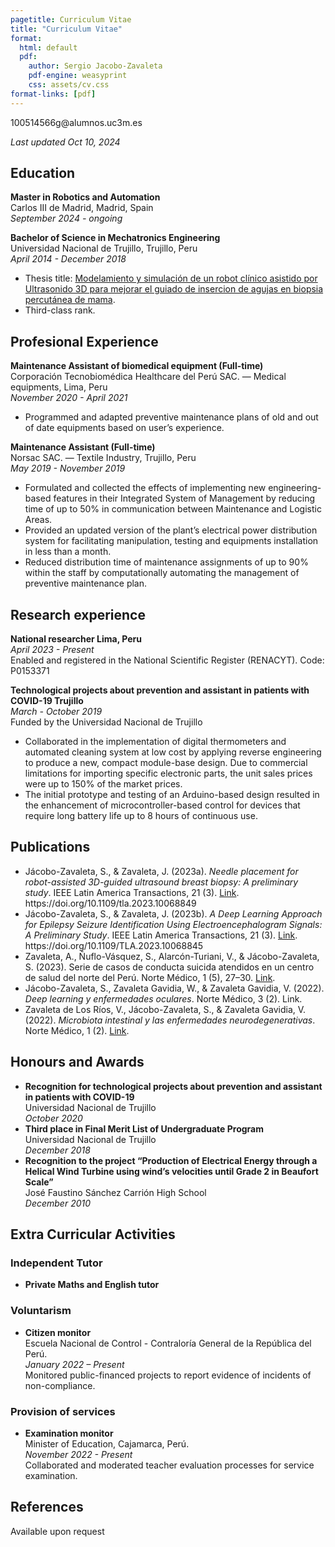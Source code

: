 ```yaml
---
pagetitle: Curriculum Vitae
title: "Curriculum Vitae"
format:
  html: default
  pdf:
    author: Sergio Jacobo-Zavaleta
    pdf-engine: weasyprint
    css: assets/cv.css
format-links: [pdf]
---
```


::: {.print-only .contact-block}
100514566g@alumnos.uc3m.es
:::

::: {.no-print}
_Last updated  Oct 10, 2024_
:::

## Education
**Master in Robotics and Automation**  
Carlos III de Madrid, Madrid, Spain  
[*September 2024 - ongoing*]{.cvdate}

**Bachelor of Science in Mechatronics Engineering**  
Universidad Nacional de Trujillo, Trujillo, Peru  
[*April 2014 - December 2018*]{.cvdate}

- Thesis title: [Modelamiento y simulación de un robot clínico asistido por Ultrasonido 3D para mejorar el guiado de insercion de agujas en biopsia percutánea de mama](https://hdl.handle.net/20.500.14414/18226).  
- Third-class rank.

## Profesional Experience

**Maintenance Assistant of biomedical equipment (Full-time)**  <br>
Corporación Tecnobiomédica Healthcare del Perú SAC. — Medical equipments, Lima, Peru  
[*November 2020 - April 2021*]{.cvdate}  

- Programmed and adapted preventive maintenance plans of old and out of date equipments based on user's experience.  

**Maintenance Assistant (Full-time)**  <br>
Norsac SAC. — Textile Industry, Trujillo, Peru  
[*May 2019 - November 2019*]{.cvdate}  

- Formulated and collected the effects of implementing new engineering-based features in their Integrated System of Management by reducing time of up to 50% in communication between Maintenance and Logistic Areas.  
- Provided an updated version of the plant’s electrical power distribution system for facilitating manipulation, testing and equipments installation in less than a month.  
- Reduced distribution time of maintenance assignments of up to 90% within the staff by computationally automating the management of preventive maintenance plan.

## Research experience

**National researcher Lima, Peru**  <br>
[*April 2023 - Present*]{.cvdate}  
Enabled and registered in the National Scientific Register (RENACYT). Code: P0153371  


**Technological projects about prevention and assistant in patients with COVID-19 Trujillo**  <br>
[*March - October 2019*]{.cvdate}  
Funded by the Universidad Nacional de Trujillo  
  
- Collaborated in the implementation of digital thermometers and automated cleaning system at low cost by applying reverse engineering to produce a new, compact module-base design. Due to commercial limitations for importing specific electronic parts, the unit sales prices were up to 150% of the market prices.  
- The initial prototype and testing of an Arduino-based design resulted in the enhancement of microcontroller-based control for devices that require long battery life up to 8 hours of continuous use.

## Publications
- Jácobo-Zavaleta, S., & Zavaleta, J. (2023a). *Needle placement for robot-assisted 3D-guided ultrasound breast biopsy: A preliminary study*. IEEE Latin America Transactions, 21 (3). [Link](https://latamt.ieeer9.org/index.php/transactions/article/view/7442). https://doi.org/10.1109/tla.2023.10068849  
- Jácobo-Zavaleta, S., & Zavaleta, J. (2023b). *A Deep Learning Approach for Epilepsy Seizure Identification Using Electroencephalogram Signals: A Preliminary Study*. IEEE Latin America Transactions, 21 (3). [Link](https://latamt.ieeer9.org/index.php/transactions/article/view/7300). https://doi.org/10.1109/TLA.2023.10068845  
- Zavaleta, A., Ñuflo-Vásquez, S., Alarcón-Turiani, V., & Jácobo-Zavaleta, S. (2023). Serie de casos de conducta suicida atendidos en un centro de salud del norte del Perú. Norte Médico, 1 (5), 27–30. [Link](https://revistas.unc.edu.pe/index.php/nortemedico/article/view/118).  
- Jácobo-Zavaleta, S., Zavaleta Gavidia, W., & Zavaleta Gavidia, V. (2022). *Deep learning y enfermedades oculares*. Norte Médico, 3 (2). Link.  
- Zavaleta de Los Ríos, V., Jácobo-Zavaleta, S., & Zavaleta Gavidia, V. (2022). *Microbiota intestinal y las enfermedades neurodegenerativas*. Norte Médico, 1 (2). [Link](https://revistas.unc.edu.pe/index.php/nortemedico/article/view/118).

## Honours and Awards
- **Recognition for technological projects about prevention and assistant in patients with COVID-19**  <br>
Universidad Nacional de Trujillo  
[*October 2020*]{.cvdate}
-  **Third place in Final Merit List of Undergraduate Program**  <br>
Universidad Nacional de Trujillo  
[*December 2018*]{.cvdate}
- **Recognition to the project “Production of Electrical Energy through a Helical Wind Turbine using wind’s velocities until Grade 2 in Beaufort Scale”**  <br>
José Faustino Sánchez Carrión High School  
[*December 2010*]{.cvdate}

## Extra Curricular Activities

### Independent Tutor  
- **Private Maths and English tutor**

### Voluntarism
- **Citizen monitor**  
    Escuela Nacional de Control - Contraloría General de la República del Perú.  
    [*January 2022 -- Present*]{.cvdate}   
    Monitored public-financed projects to report evidence of incidents of non-compliance.

### Provision of services
- **Examination monitor**  
    Minister of Education, Cajamarca, Perú.  
    [*November 2022 - Present*]{.cvdate}  
    Collaborated and moderated teacher evaluation processes for service examination. 

::: {.print-only}
## References
Available upon request
:::